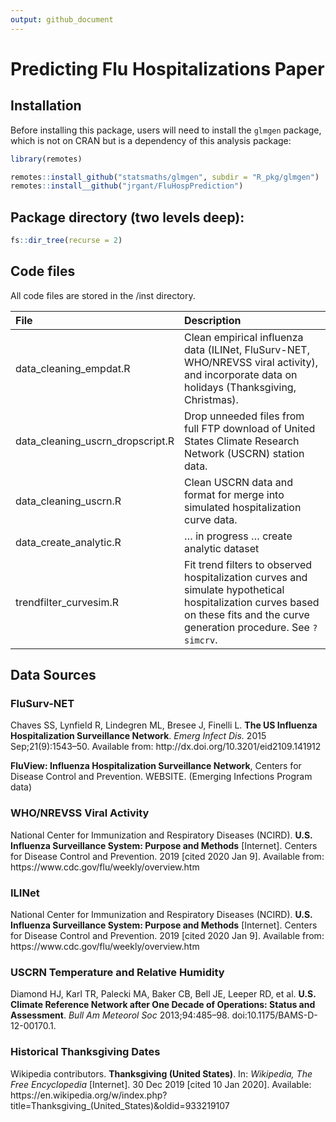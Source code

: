 ```yaml
---
output: github_document
---
```


# Predicting Flu Hospitalizations Paper

## Installation

Before installing this package, users will need to install the `glmgen` package, which is not on CRAN but is a dependency of this analysis package:

```r

library(remotes)

remotes::install_github("statsmaths/glmgen", subdir = "R_pkg/glmgen")
remotes::install__github("jrgant/FluHospPrediction")
```

## Package directory (two levels deep):

```r
fs::dir_tree(recurse = 2)
```


## Code files

All code files are stored in the /inst directory.

| File | Description |
| :------------------------------- | :---------------------------------------------------------------------------------------------- |
| data_cleaning_empdat.R           | Clean empirical influenza data (ILINet, FluSurv-NET, WHO/NREVSS viral activity), and incorporate data on holidays (Thanksgiving, Christmas). |
| data_cleaning_uscrn_dropscript.R | Drop unneeded files from full FTP download of United States Climate Research Network (USCRN) station data. |
| data_cleaning_uscrn.R            | Clean USCRN data and format for merge into simulated hospitalization curve data. |
| data_create_analytic.R           |... in progress ... create analytic dataset |
| trendfilter_curvesim.R           | Fit trend filters to observed hospitalization curves and simulate hypothetical hospitalization curves based on these fits and the curve generation procedure. See `?simcrv`. |


## Data Sources

### FluSurv-NET

Chaves SS, Lynfield R, Lindegren ML, Bresee J, Finelli L. **The US Influenza Hospitalization Surveillance Network**. _Emerg Infect Dis._ 2015 Sep;21(9):1543–50. Available from: http://dx.doi.org/10.3201/eid2109.141912

**FluView: Influenza Hospitalization Surveillance Network**, Centers for Disease Control and Prevention. WEBSITE. (Emerging Infections Program data)


### WHO/NREVSS Viral Activity

National Center for Immunization and Respiratory Diseases (NCIRD). **U.S. Influenza Surveillance System: Purpose and Methods** [Internet]. Centers for Disease Control and Prevention. 2019 [cited 2020 Jan 9]. Available from: https://www.cdc.gov/flu/weekly/overview.htm


### ILINet

National Center for Immunization and Respiratory Diseases (NCIRD). **U.S. Influenza Surveillance System: Purpose and Methods** [Internet]. Centers for Disease Control and Prevention. 2019 [cited 2020 Jan 9]. Available from: https://www.cdc.gov/flu/weekly/overview.htm


### USCRN Temperature and Relative Humidity

Diamond HJ, Karl TR, Palecki MA, Baker CB, Bell JE, Leeper RD, et al. **U.S. Climate Reference Network after One Decade of Operations: Status and Assessment**. _Bull Am Meteorol Soc_ 2013;94:485–98. doi:10.1175/BAMS-D-12-00170.1.


### Historical Thanksgiving Dates

Wikipedia contributors. **Thanksgiving (United States)**. In: _Wikipedia, The Free Encyclopedia_ [Internet]. 30 Dec 2019 [cited 10 Jan 2020]. Available: https://en.wikipedia.org/w/index.php?title=Thanksgiving_(United_States)&oldid=933219107

